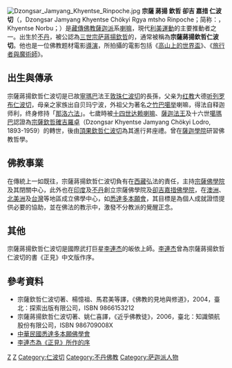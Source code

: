 [[File:Dzongsar_Jamyang_Khyentse_Rinpoche.jpg|thumb]]
'''宗薩 蔣揚 欽哲 卻吉 嘉措 仁波切'''（{{lang-dz|རྫོང་གསར་ འཇམ་དབྱངས་ མཁྱེན་བརྩེ་ ཆོས་ཀྱི་ རྒྱ་མཚོ རིན་པོ་ཆེ}}，Dzongsar Jamyang Khyentse Chökyi Rgya mtsho Rinpoche；简称：{{lang-dz|མཁྱེན་བརྩེ་ ནོར་བུ་}}，Khyentse Norbu；{{bd|1961年|6月18日|||catIdx=Z宗}}）是[[藏傳佛教|藏傳佛教]][[薩迦派|薩迦派]]系[[喇嘛|喇嘛]]，現代[[利美運動|利美運動]]的主要推動者之一。出生於[[不丹|不丹]]，被公認為[[蔣揚欽哲旺波#二次轉世|三世宗萨蔣揚欽哲]]的，通常被稱為'''宗薩蔣揚欽哲仁波切'''。他也是一位佛教题材電影[[導演|導演]]，所拍攝的電影包括《[[高山上的世界盃|高山上的世界盃]]》、《[[旅行者與魔術師|旅行者與魔術師]]》。

== 出生與傳承 ==
宗薩蔣揚欽哲仁波切是已故[[宁玛派|寧瑪巴]]法王[[敦珠仁波切|敦珠仁波切]]的長孫，父亲为[[红教|红教]]大德[[听列罗布仁波切|听列罗布仁波切]]，母亲之家族出自贝玛宁波，外祖父为著名之[[竹巴噶举|竹巴噶举]]喇嘛，得法自释迦师利，终身修持「[[那洛六法|那洛六法]]」。七歲時被[[十四世达赖喇嘛|十四世达赖喇嘛]]、[[薩迦法王|薩迦法王]]及十六世[[噶瑪巴|噶瑪巴]]認證為[[宗薩欽哲確吉羅卓|宗薩欽哲確吉羅卓]]（Dzongsar Khyentse Jamyang Chökyi Lodro, 1893-1959）的轉世，後由[[頂果欽哲仁波切|頂果欽哲仁波切]]為其進行昇座禮。曾在[[薩迦學院|薩迦學院]]研習佛教哲學。

== 佛教事業 ==
在傳統上一如既往，宗薩蔣揚欽哲仁波切負有在[[西藏|西藏]]弘法的責任，主持[[宗薩佛學院|宗薩佛學院]]及其閉關中心，此外也在[[印度|印度]]及[[不丹|不丹]]創立宗薩佛學院及[[卻吉嘉措佛學院|卻吉嘉措佛學院]]，在[[澳洲|澳洲]]、[[北美洲|北美洲]]及[[台灣|台灣]]等地區成立佛學中心，如[[悉達多本願會|悉達多本願會]]，其目標是為個人成就證悟提供必要的協助，並在佛法的教示中，激發不分教派的覺醒正念。

== 其他 ==
宗薩蔣揚欽哲仁波切是國際武打巨星[[李連杰|李連杰]]的皈依上師。[[李連杰|李連杰]]曾為宗薩蔣揚欽哲仁波切的書《正見》中文版作序。

== 參考資料 ==
*宗薩欽哲仁波切著、楊憶祖、馬君美等譯，《佛教的見地與修道》，2004，臺北：探索出版有限公司，ISBN 9866153212
*宗薩蔣揚欽哲仁波切著、姚仁喜譯，《近乎佛教徒》，2006，臺北：知識領航股份有限公司，ISBN 986709008X
*[http://www.siddharthasintent.org/chinese/index.htm 中華民國悉達多本願佛學會]{{Wayback|url=http://www.siddharthasintent.org/chinese/index.htm |date=20061231035251 }}
*[https://web.archive.org/web/20160920194609/http://www.zwbk.org/zh-tw/Lemma_Show/182024.aspx 李連杰為《正見》所作的序]

{{Authority control}}
[[Category:藏传佛教人物|Z]]
[[Category:藏裔不丹人|Z]]
[[Category:仁波切|Category:仁波切]]
[[Category:不丹佛教|Category:不丹佛教]]
[[Category:萨迦派人物|Category:萨迦派人物]]
